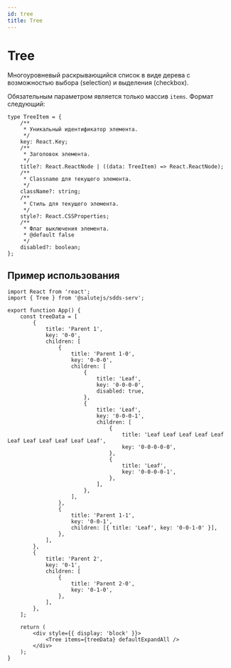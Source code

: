 ```yaml
---
id: tree
title: Tree
---
```



# Tree
Многоуровневый раскрывающийся список в виде дерева с возможностью выбора (selection) и выделения (checkbox).

<PropsTable name="Tree" />

Обязательным параметром является только массив `items`. Формат следующий:

```tsx
type TreeItem = {
    /**
     * Уникальный идентификатор элемента.
     */
    key: React.Key;
    /**
     * Заголовок элемента.
     */
    title?: React.ReactNode | ((data: TreeItem) => React.ReactNode);
    /**
     * Classname для текущего элемента.
     */
    className?: string;
    /**
     * Стиль для текущего элемента.
     */
    style?: React.CSSProperties;
    /**
     * Флаг выключения элемента.
     * @default false
     */
    disabled?: boolean;
};
```

## Пример использования
```tsx live
import React from 'react';
import { Tree } from '@salutejs/sdds-serv';

export function App() {
    const treeData = [
        {
            title: 'Parent 1',
            key: '0-0',
            children: [
                {
                    title: 'Parent 1-0',
                    key: '0-0-0',
                    children: [
                        {
                            title: 'Leaf',
                            key: '0-0-0-0',
                            disabled: true,
                        },
                        {
                            title: 'Leaf',
                            key: '0-0-0-1',
                            children: [
                                {
                                    title: 'Leaf Leaf Leaf Leaf Leaf Leaf Leaf Leaf Leaf Leaf Leaf',
                                    key: '0-0-0-0-0',
                                },
                                {
                                    title: 'Leaf',
                                    key: '0-0-0-0-1',
                                },
                            ],
                        },
                    ],
                },
                {
                    title: 'Parent 1-1',
                    key: '0-0-1',
                    children: [{ title: 'Leaf', key: '0-0-1-0' }],
                },
            ],
        },
        {
            title: 'Parent 2',
            key: '0-1',
            children: [
                {
                    title: 'Parent 2-0',
                    key: '0-1-0',
                },
            ],
        },
    ];

    return (
        <div style={{ display: 'block' }}>
            <Tree items={treeData} defaultExpandAll />
        </div>
    );
}
```
